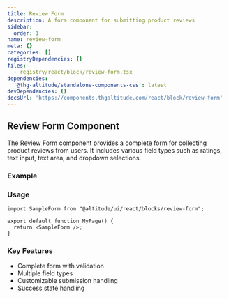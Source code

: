```yaml
---
title: Review Form
description: A form component for submitting product reviews
sidebar:
  order: 1
name: review-form
meta: {}
categories: []
registryDependencies: {}
files:
  - registry/react/block/review-form.tsx
dependencies:
  '@thg-altitude/standalone-components-css': latest
devDependencies: {}
docsUrl: 'https://components.thgaltitude.com/react/block/review-form'
---
```



## Review Form Component

The Review Form component provides a complete form for collecting product reviews from users. It includes various field types such as ratings, text input, text area, and dropdown selections.

### Example

<ShowComponent>
  <SampleForm />
</ShowComponent>

### Usage

```tsx
import SampleForm from "@altitude/ui/react/blocks/review-form";

export default function MyPage() {
  return <SampleForm />;
}
```

### Key Features

- Complete form with validation
- Multiple field types
- Customizable submission handling
- Success state handling
